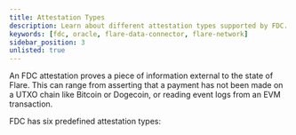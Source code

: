 ```yaml
---
title: Attestation Types
description: Learn about different attestation types supported by FDC.
keywords: [fdc, oracle, flare-data-connector, flare-network]
sidebar_position: 3
unlisted: true
---
```



An FDC attestation proves a piece of information external to the state of Flare.
This can range from asserting that a payment has not been made on a UTXO chain like Bitcoin or Dogecoin, or reading event logs from an EVM transaction.

FDC has six predefined attestation types:

<DocCardList />
